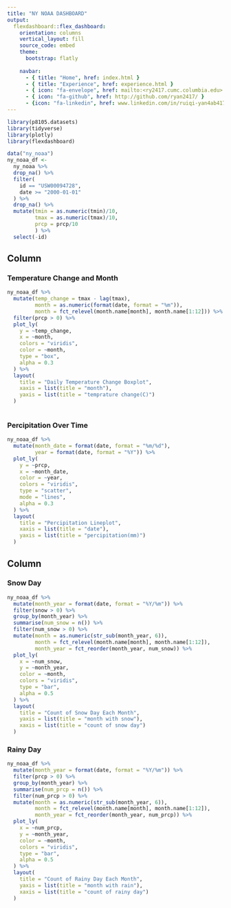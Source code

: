 ```yaml
---
title: "NY NOAA DASHBOARD"
output: 
  flexdashboard::flex_dashboard:
    orientation: columns
    vertical_layout: fill
    source_code: embed
    theme: 
      bootstrap: flatly
          
    navbar: 
      - { title: "Home", href: index.html }
      - { title: "Experience", href: experience.html }
      - { icon: "fa-envelope", href: mailto:<ry2417.cumc.columbia.edu> }
      - { icon: "fa-github", href: http://github.com/ryan2417/ }
      - {icon: "fa-linkedin", href: www.linkedin.com/in/ruiqi-yan4ab4172 }
---
```




```r
library(p8105.datasets)
library(tidyverse)
library(plotly)
library(flexdashboard)

```





```r
data("ny_noaa")
ny_noaa_df <-
  ny_noaa %>% 
  drop_na() %>% 
  filter(
    id == "USW00094728",
    date >= "2000-01-01"
  ) %>% 
  drop_na() %>% 
  mutate(tmin = as.numeric(tmin)/10,
         tmax = as.numeric(tmax)/10,
         prcp = prcp/10
         ) %>% 
  select(-id)
```

Column {data-width=650}
-----------------------------------------------------------------------

### Temperature Change and Month

```r
ny_noaa_df %>%
  mutate(temp_change = tmax - lag(tmax),
         month = as.numeric(format(date, format = "%m")),
         month = fct_relevel(month.name[month], month.name[1:12])) %>% 
  filter(prcp > 0) %>% 
  plot_ly(
    y = ~temp_change,
    x = ~month,
    colors = "viridis",
    color = ~month,
    type = "box",
    alpha = 0.3
  ) %>% 
  layout(
    title = "Daily Temperature Change Boxplot",
    xaxis = list(title = "month"),
    yaxis = list(title = "temprature change(C)")
  )
  
```

### Percipitation Over Time

```r
ny_noaa_df %>%
  mutate(month_date = format(date, format = "%m/%d"),
         year = format(date, format = "%Y")) %>%
  plot_ly(
    y = ~prcp,
    x = ~month_date,
    color = ~year,
    colors = "viridis",
    type = "scatter",
    mode = "lines",
    alpha = 0.3
  ) %>% 
  layout(
    title = "Percipitation Lineplot",
    xaxis = list(title = "date"),
    yaxis = list(title = "percipitation(mm)")
  )
```


Column {.tabset data-width=450}
-----------------------------------------------------------------------
### Snow Day

```r
ny_noaa_df %>%
  mutate(month_year = format(date, format = "%Y/%m")) %>% 
  filter(snow > 0) %>% 
  group_by(month_year) %>% 
  summarise(num_snow = n()) %>% 
  filter(num_snow > 0) %>% 
  mutate(month = as.numeric(str_sub(month_year, 6)),
         month = fct_relevel(month.name[month], month.name[1:12]),
         month_year = fct_reorder(month_year, num_snow)) %>% 
  plot_ly(
    x = ~num_snow,
    y = ~month_year,
    color = ~month,
    colors = "viridis",
    type = "bar",
    alpha = 0.5
  ) %>% 
  layout(
    title = "Count of Snow Day Each Month",
    yaxis = list(title = "month with snow"),
    xaxis = list(title = "count of snow day")
  )
```
### Rainy Day

```r
ny_noaa_df %>%
  mutate(month_year = format(date, format = "%Y/%m")) %>% 
  filter(prcp > 0) %>% 
  group_by(month_year) %>% 
  summarise(num_prcp = n()) %>% 
  filter(num_prcp > 0) %>% 
  mutate(month = as.numeric(str_sub(month_year, 6)),
         month = fct_relevel(month.name[month], month.name[1:12]),
         month_year = fct_reorder(month_year, num_prcp)) %>% 
  plot_ly(
    x = ~num_prcp,
    y = ~month_year,
    color = ~month,
    colors = "viridis",
    type = "bar",
    alpha = 0.5
  ) %>% 
  layout(
    title = "Count of Rainy Day Each Month",
    yaxis = list(title = "month with rain"),
    xaxis = list(title = "count of rainy day")
  )
```

